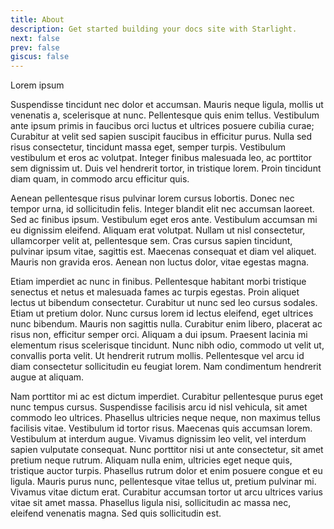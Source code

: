 ```yaml
---
title: About
description: Get started building your docs site with Starlight.
next: false
prev: false
giscus: false
---
```


Lorem ipsum

Suspendisse tincidunt nec dolor et accumsan. Mauris neque ligula, mollis ut venenatis a, scelerisque at nunc. Pellentesque quis enim tellus. Vestibulum ante ipsum primis in faucibus orci luctus et ultrices posuere cubilia curae; Curabitur at velit sed sapien suscipit faucibus in efficitur purus. Nulla sed risus consectetur, tincidunt massa eget, semper turpis. Vestibulum vestibulum et eros ac volutpat. Integer finibus malesuada leo, ac porttitor sem dignissim ut. Duis vel hendrerit tortor, in tristique lorem. Proin tincidunt diam quam, in commodo arcu efficitur quis.

Aenean pellentesque risus pulvinar lorem cursus lobortis. Donec nec tempor urna, id sollicitudin felis. Integer blandit elit nec accumsan laoreet. Sed ac finibus ipsum. Vestibulum eget eros ante. Vestibulum accumsan mi eu dignissim eleifend. Aliquam erat volutpat. Nullam ut nisl consectetur, ullamcorper velit at, pellentesque sem. Cras cursus sapien tincidunt, pulvinar ipsum vitae, sagittis est. Maecenas consequat et diam vel aliquet. Mauris non gravida eros. Aenean non luctus dolor, vitae egestas magna.

Etiam imperdiet ac nunc in finibus. Pellentesque habitant morbi tristique senectus et netus et malesuada fames ac turpis egestas. Proin aliquet lectus ut bibendum consectetur. Curabitur ut nunc sed leo cursus sodales. Etiam ut pretium dolor. Nunc cursus lorem id lectus eleifend, eget ultrices nunc bibendum. Mauris non sagittis nulla. Curabitur enim libero, placerat ac risus non, efficitur semper orci. Aliquam a dui ipsum. Praesent lacinia mi elementum risus scelerisque tincidunt. Nunc nibh odio, commodo ut velit ut, convallis porta velit. Ut hendrerit rutrum mollis. Pellentesque vel arcu id diam consectetur sollicitudin eu feugiat lorem. Nam condimentum hendrerit augue at aliquam.

Nam porttitor mi ac est dictum imperdiet. Curabitur pellentesque purus eget nunc tempus cursus. Suspendisse facilisis arcu id nisl vehicula, sit amet commodo leo ultrices. Phasellus ultricies neque neque, non maximus tellus facilisis vitae. Vestibulum id tortor risus. Maecenas quis accumsan lorem. Vestibulum at interdum augue. Vivamus dignissim leo velit, vel interdum sapien vulputate consequat. Nunc porttitor nisi ut ante consectetur, sit amet pretium neque rutrum. Aliquam nulla enim, ultricies eget neque quis, tristique auctor turpis. Phasellus rutrum dolor et enim posuere congue et eu ligula. Mauris purus nunc, pellentesque vitae tellus ut, pretium pulvinar mi. Vivamus vitae dictum erat. Curabitur accumsan tortor ut arcu ultrices varius vitae sit amet massa. Phasellus ligula nisi, sollicitudin ac massa nec, eleifend venenatis magna. Sed quis sollicitudin est.
